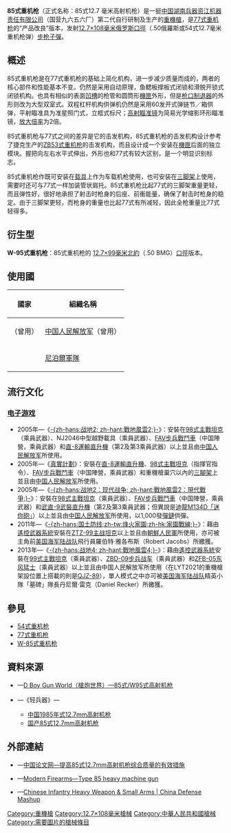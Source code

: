 {{noteTA
|G1=軍事
|G2=長度單位
|G3=Firearms
}}
{{Infobox Weapon
|name= 85式重机枪
|image= File:M23 soldier Bunagana Hill.jpg
|image_size= 300px
|caption= 位於尼泊爾軍隊炮兵陣地的85式重機槍
|origin= {{flagcountry|People's Republic of China}}
|type= [[重機槍|重機槍]]
<!-- Type selection -->
|is_ranged= yes
|is_bladed= 
|is_explosive= 
|is_artillery= 
|is_vehicle= 
|is_missile= 
|is_UK= 
<!-- Service history -->
|service= 
|used_by= 參見[[#使用國|使用國]]
|wars= 
<!-- Production history -->
|designer= [[湖南兵器资江机器责任有限公司|湖南兵器资江机器责任有限公司]]（国营九六五六厂）
|design_date= 1981—1985年
|manufacturer= 湖南兵器资江机器责任有限公司（国营九六五六厂）
|unit_cost= 
|production_date= 1985—1989年
|number= 
|variants= [[W-95式重机枪|W-95式重机枪]]
<!-- General specifications -->
|spec_label= 
|weight= <div class="NavFrame collapsed" style="color: black; background-color: #FFFFFF; margin: 0 auto; padding: 0 10px; text-align: left;"><div class="NavHead" style="background-color: #FFFFFF; margin: 0 auto; padding: 0 10px; font-weight:normal;"></div><div class="NavContent" style="background-color: #FFFFFF; margin: 0 auto; padding: 0 10px;">
* 枪身：18.3[[千克|千克]]（40.34[[磅|磅]]）
* [[三腳架|三腳架]]：17.1公斤（37.7磅）
* 全枪（连空弹箱、[[瞄准镜|瞄准镜]]及肩托）：40公斤（88.18磅）
</div>
</div>
|length= <div class="NavFrame collapsed" style="color: black; background-color: #FFFFFF; margin: 0 auto; padding: 0 10px; text-align: left;"><div class="NavHead" style="background-color: #FFFFFF; margin: 0 auto; padding: 0 10px; font-weight:normal;"></div><div class="NavContent" style="background-color: #FFFFFF; margin: 0 auto; padding: 0 10px;">
* 全枪：2,150[[毫米|毫米]]（84.65[[英寸|英寸]]）
* 枪身：1,605毫米（63.19英吋）
</div>
</div>
|part_length= 1,002毫米（39.45英吋）
|width= 
|height= 
|diameter= 
|crew= 
<!-- Ranged weapon specifications --> 
|cartridge= [[12.7×108mm|12.7×108毫米俄羅斯口徑]]<div class="NavFrame collapsed" style="color:black; background:#fff; margin:0 auto; padding:0 10px; text-align:left;"><div class="NavHead" style="background:#fff; margin:0 auto; padding:0 10px; font-weight:normal;"></div><div class="NavContent" style="background:#fff; margin:0 auto; padding:0 10px;">
* .50俄羅斯
* 54式12.7毫米重机枪穿甲[[燃燒弹|燃燒弹]]
* 84式12.7毫米重机枪[[钨|钨]]芯[[脱壳穿甲弹|脱壳]][[穿甲弹|穿甲弹]]
</div>
</div>
|caliber= 12.7毫米（.50英吋）
|barrels= 1根，標準[[膛線|膛線]]纏距為1：15，膛線8條，右旋，[[枪口|枪口]]具有大型双室式[[砲口制動器|制退器]]，可快速拆卸
|action= <div class="NavFrame collapsed" style="color: black; background-color: #FFFFFF; margin: 0 auto; padding: 0 10px; text-align: left;"><div class="NavHead" style="background-color: #FFFFFF; margin: 0 auto; padding: 0 10px; font-weight:normal;"></div><div class="NavContent" style="background-color: #FFFFFF; margin: 0 auto; padding: 0 10px;">
* {{Link-en|直噴式氣動操作|Direct impingement|直噴}}[[氣動式_(槍械)#直噴式氣動操作|氣動式]]
* [[後座作用|後座作用]]
* [[開放式槍栓|開放式槍栓]]
</div>
</div>
|mode= [[自動火器|全自動]]
|rate= <div class="NavFrame collapsed" style="color: black; background-color: #FFFFFF; margin: 0 auto; padding: 0 10px; text-align: left;"><div class="NavHead" style="background-color: #FFFFFF; margin: 0 auto; padding: 0 10px; font-weight:normal;"></div><div class="NavContent" style="background-color: #FFFFFF; margin: 0 auto; padding: 0 10px;">
* 理论射速：650—700發／分鐘
* 战斗射速：90發／分鐘
</div>
</div>
|velocity= <div class="NavFrame collapsed" style="color: black; background-color: #FFFFFF; margin: 0 auto; padding: 0 10px; text-align: left;"><div class="NavHead" style="background-color: #FFFFFF; margin: 0 auto; padding: 0 10px; font-weight:normal;"></div><div class="NavContent" style="background-color: #FFFFFF; margin: 0 auto; padding: 0 10px;">
* 穿甲燃烧弹：800[[米每秒|米／秒]]（2,624.73[[英尺每秒|英尺／秒]]）
* 钨芯脱壳穿甲弹：1,150米／秒（3,772.97英尺／秒）
</div>
</div>
|range= <div class="NavFrame collapsed" style="color: black; background-color: #FFFFFF; margin: 0 auto; padding: 0 10px; text-align: left;"><div class="NavHead" style="background-color: #FFFFFF; margin: 0 auto; padding: 0 10px; font-weight:normal;"></div><div class="NavContent" style="background-color: #FFFFFF; margin: 0 auto; padding: 0 10px;">
* 对空：1,600[[米_(单位)|公尺]]（1,749.78[[码|码]]，5,249.34[[英尺|英尺]]，0.99[[英里|英里]]）
* 对火力点：1,500公尺（1,640.42码，4,921.26英尺，0.93英里）
* 对装甲目标：800公尺（874.89码，2,624.67英尺）
</div>
</div>
|max_range= 
|feed= [[金属|金属]]制不可散式[[彈鏈|彈鏈]]
|sights= <div class="NavFrame collapsed" style="color: black; background-color: #FFFFFF; margin: 0 auto; padding: 0 10px; text-align: left;"><div class="NavHead" style="background-color: #FFFFFF; margin: 0 auto; padding: 0 10px; font-weight:normal;"></div><div class="NavContent" style="background-color: #FFFFFF; margin: 0 auto; padding: 0 10px;">
* [[機械瞄具|機械瞄具]]：开放式立框式标尺[[照門|照門]]和柱[[照準器|準星]]（可调节）<br />瞄准基线：940毫米（37.01英吋）
* [[瞄准镜|光学瞄准镜]]：间易光学缩影环形瞄准镜，2倍[[望遠鏡放大倍數|放大倍率]]
</div>
</div>
<!-- 火炮規格 -->
|breech= 
|recoil= 
|carriage= 
|elevation= 
|traverse= 
<!-- 刃器規格 --> 
|blade_type= 
|hilt_type= 
|sheath_type= 
|head_type= 
|haft_type= 
<!-- 爆炸物內填炸藥規格 --> 
|filling= 
|filling_weight= 
|detonation= 
|yield= 
<!-- 車輛/飛彈規格 -->
|armour= 
|primary_armament= 
|secondary_arament= 
|engine= 
|engine_power= 
|transmission= 
|payload_capacity= 
|fuel_capacity= 
|pw_ratio= 
|suspension= 
|clearance= 
|vehicle_range= 
|speed= 
|guidance= 
|steering= 
<!-- Missiles only -->
|wingspan= 
|propellant= 
|ceiling= 
|altitude= 
|depth= 
|boost= 
|accuracy= 
|launch_platform= 
|transport= 
}}

'''85式重机枪'''（正式名称：85式12.7 毫米高射机枪）是一挺[[中华人民共和国|中国]][[湖南兵器资江机器责任有限公司|湖南兵器资江机器责任有限公司]]（国营九六五六厂）第二代自行研制及生产的[[重機槍|重機槍]]，是[[77式重机枪|77式重机枪]]的“产品改良”版本，发射[[12.7×108mm|12.7×108毫米]][[俄罗斯|俄罗斯]][[口徑|口徑]]（.50俄羅斯或54式12.7毫米重机枪弹）[[步枪|步枪]][[子彈|子彈]]。

== 概述 ==
85式重机枪是在77式重机枪的基础上简化机构，进一步减少质量而成的，两者的核心部件和性能基本不变。仍然是采用{{Link-en|直噴式氣動操作|Direct impingement|直噴式}}自动原理，鱼鳃板撑板式闭锁和滑脱开锁式闭锁机构。也具有相似的表面[[開槽化|凹槽]]的枪管和圆筒形[[機匣|機匣]]外形，但是[[枪口|枪口]][[砲口制動器|制退器]]的外形则改为大型双室式。双程杠杆机构供弹机仍然是采用60发开式弹链节／箱供弹，平射瞄准具为准星照门式，立框式标尺；[[瞄准镜|高射瞄准镜]]为简易光学缩影环形瞄准镜，[[望遠鏡放大倍數|放大倍率]]为2倍。

85式重机枪与77式之间的差异是它的击发机构，85式重机枪的击发机构设计参考了捷克生产的[[ZB37式重機槍|ZB53式重机枪]]的击发机构，而且设计成一个安装在[[機匣|機匣]]后面的独立模块。握把向左右水平式伸出，外形也和77式有较大区别，是一个明显识别标志。

85式重机枪作既可安装在[[载具|载具]]上作为车载机枪使用，也可安装在[[三脚架|三脚架]]上使用，需要时还可与77式一样加装管状肩托。85式重机枪比起77式的三脚架重量更轻，而且弹性好，很好地承担了射击时枪身的后座、前衝能量，确保了射击时枪身的稳定。由于三脚架更轻，而枪身的重量也比起77式有所减轻，因此全枪重量比77式轻得多。

== 衍生型 ==
'''W-95式重机枪'''：85式重机枪的 [[12.7×99mm_NATO|12.7×99毫米北約]]（.50 BMG）[[口徑|口徑]]版本。

== 使用國 ==
{| border="1" cellpadding="4" cellspacing="0" style="margin: 1em 1em 1em 0; background: #f9f9f9; border: 1px #aaa solid; border-collapse: collapse; font-size: 95%;"
|-
! 國家
! 組織名稱
|-
| {{flagcountry|People's Republic of China}}（曾用）
| [[中国人民解放军|中国人民解放军]]（曾用）
|-
| {{flag|Nepal}}
| [[尼泊爾軍隊|尼泊爾軍隊]]
|}

== 流行文化 ==
=== [[电子游戏|电子游戏]] ===
* 2005年—《[[战地2|-{zh-hans:战地2; zh-hant:戰地風雲2;}-]]》：安裝在[[ZTZ-99主战坦克|98式]][[坦克#主戰坦克|主戰坦克]]（乘員武器）、NJ2046中型越野載具（乘員武器）、[[FAV步兵戰鬥車|FAV步兵戰鬥車]]（中国陣營，乘員武器）和[[直-8|直-8]][[運輸直升機|運輸直升機]]（第2及第3乘員武器）以上並且由[[中国人民解放军|中国人民解放军]]所使用。
* 2005年—《[[真實計劃|真實計劃]]》：安裝在[[直-8|直-8]][[運輸直升機|運輸直升機]]、[[ZTZ-99主战坦克|98式主戰坦克]]（指揮官指令）、[[FAV步兵戰鬥車|FAV步兵戰鬥車]]（中国陣營，乘員武器）和重機槍巢穴以內的[[三腳架|三腳架]]上並且由[[中国人民解放军|中国人民解放军]]所使用。
* 2005年—《[[戰地風雲2：現代戰爭|-{zh-hans:战地2：现代战争; zh-hant:戰地風雲2：現代戰爭;}-]]》：安裝在[[ZTZ-99主战坦克|98式]][[坦克#主戰坦克|主戰坦克]]（乘員武器）、[[FAV步兵戰鬥車|FAV步兵戰鬥車]]（中国陣營，乘員武器）和[[直-9|武直-9]][[攻击直升机|武裝直升機]]（第2及第3乘員武器；但異說是[[迪龍公司|迪龍]][[M134迷你砲機槍|M134D「迷你砲」]]）以上並且由[[中国人民解放军|中国人民解放军]]所使用，以1,000發[[彈鏈|彈鏈]]供彈。
* 2011年—《[[家園戰線|-{zh-hans:国土防线;zh-tw:烽火家園;zh-hk:家園戰線;}-]]》：藉由[[遙控武器系統|遙控武器系統]]安裝在[[ZTZ-99主战坦克|ZTZ-99主战坦克]]以上並且由[[朝鮮人民軍|朝鮮人民軍]]所使用，亦可被主角前[[美国海军陆战队|美国海军陆战队]]{{Link-en|美國海軍陸戰隊航空兵|United States Marine Corps aviation|航空兵}}飛行員羅伯特·雅各布斯（Robert Jacobs）所繳獲。
* 2013年—《[[戰地風雲4|-{zh-hans:战地4; zh-hant:戰地風雲4;}-]]》：藉由[[遙控武器系統|遙控武器系統]]安裝在[[ZTZ-99主战坦克|99式]][[坦克#主戰坦克|主戰坦克]]（乘員武器）、[[ZBL-08步兵战车|ZBD-09]][[裝步戰車|步兵战车]]（乘員武器）和[[东风汽车集团有限公司|ZFB-05东风猛士]]（乘員武器）以上並且由中国人民解放军所使用（在LYT2021的重機槍架設位置上搭載的則是[[89式重机枪|QJZ-89]]），單人模式之中亦可被[[美国海军陆战队|美国海军陆战队]]精英小隊「墓碑」隊長丹尼爾·雷克（Daniel Recker）所繳獲。

== 參見 ==
* [[DShK重機槍|54式重机枪]]
* [[77式重机枪|77式重机枪]]
* [[W-85式重机枪|W-85式重机枪]]

== 資料來源 ==
<div class="references-small">
<references />
* {{zh-hans icon}}—[http://pewpewpew.work/china/mg/type85/85hmg.htm D Boy Gun World（槍炮世界）—85式/W95式高射机枪]{{Wayback|url=http://pewpewpew.work/china/mg/type85/85hmg.htm |date=20200321105711 }}
* {{zh-hans icon}}—《轻兵器》—
** [http://qkzz.net/article/23094315-3991-4458-92e8-3c08913dc233.htm 中国1985年式12.7mm高射机枪]{{Dead link}}
** [http://qkzz.net/article/9531bcfa-fdd0-4494-9e6e-0427f8873fb3.htm 国产85式12.7mm高射机枪]{{Wayback|url=http://qkzz.net/article/9531bcfa-fdd0-4494-9e6e-0427f8873fb3.htm |date=20100521070752 }}
</div>

== 外部連結 ==
* {{zh-hans icon}}—[https://web.archive.org/web/20131005015151/http://www.xzbu.com/8/view-1052116.htm 中国论文网—提高85式12.7mm高射机枪综合质量的有效措施]
* {{en icon}}—[http://world.guns.ru/machine/ch/type-5-hmg-e.html Modern Firearms—Type 85 heavy machine gun]{{Wayback|url=http://world.guns.ru/machine/ch/type-5-hmg-e.html |date=20131002061924 }}
* {{en icon}}—[https://web.archive.org/web/20150212024012/http://www.china-defense-mashup.com/chinas-arsenal/chinese-infantry-heavy-weapon-small-arms Chinese Infantry Heavy Weapon & Small Arms | China Defense Mashup]

{{中国人民解放军现役单兵武器及弹药}}

[[Category:重機槍|Category:重機槍]]
[[Category:12.7×108毫米槍械|Category:12.7×108毫米槍械]]
[[Category:中華人民共和國槍械|Category:中華人民共和國槍械]]
[[Category:需要圖片的槍械條目|Category:需要圖片的槍械條目]]
